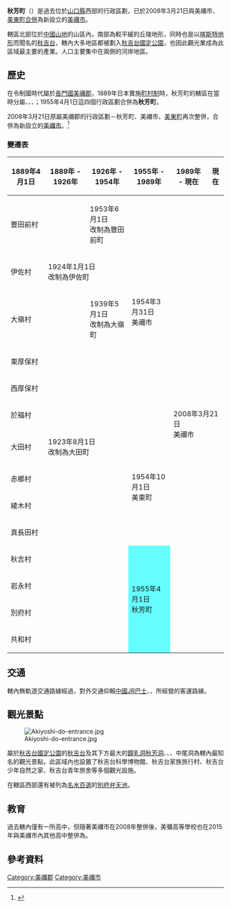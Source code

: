 {{日本町村 (廢除)
| 自治體名=秋芳
| 町村=町
| 町村章=
| 日文原名=秋芳町
| 平假名=しゅうほうちょう
| 羅馬字拼音=Shūhō-chō
| 都道府縣=山口縣
| 支廳=
| 廢除時間 = 2008年3月21日
| 廢除理由 = 新設合併
| 廢除時處置 = 美禰市、[[美東町|美東町]]、'''秋芳町''' → [[美禰市|美禰市]]
| 現在自治體 = 美禰市
| 郡=美禰郡
| 編號=35462-7
| 面積=114.97
| 邊界未定=
| 人口=6,110
| 統計時間=2007年8月1日
| 自治體=[[美禰市|美禰市]]、[[宇部市|宇部市]]、[[長門市|長門市]]、[[美東町|美東町]]
| 樹=
| 花=
| 鳥=
| 其他象徵物=
| 其他象徵=
| 郵遞區號=754-0511
| 所在地=美禰郡秋芳町大字秋吉5335-1
| 電話號碼=837-62-1904
| 外部連結=http://www.town.shuho.yamaguchi.jp/
| 經度=
| 緯度=
| 地圖=
| 註記=
}}
'''秋芳町'''（{{jpn|j=秋芳町|hg=しゅうほうちょう|rm=Shūhō chō|f=y}}）是過去位於[[山口縣|山口縣]]西部的行政區劃，已於2008年3月21日與美禰市、[[美東町|美東町]][[市町村合併|合併]]為新設立的[[美禰市|美禰市]]。

轄區北部位於[[中國山地|中國山地]]的山區內，南部為較平緩的丘陵地形，同時也是以[[喀斯特地形|喀斯特地形]]而聞名的[[秋吉台|秋吉台]]，轄內大多地區都被劃入[[秋吉台國定公園|秋吉台國定公園]]，也因此觀光業成為此區域最主要的產業。人口主要集中在{{Tsl|ja|厚東川}}兩側的河岸地區。

==歷史==

在令制國時代屬於[[長門國|長門國]][[美禰郡|美禰郡]]，1889年日本實施[[町村制|町村制]]時，秋芳町的轄區在當時分屬{{Tsl|ja|秋吉村}}、{{Tsl|ja|岩永村}}、{{Tsl|ja|別府村 (山口県)|別府村 (山口縣)|別府村}}、{{Tsl|ja|共和村 (山口県)|共和村 (山口縣)|共和村}}；1955年4月1日這四個行政區劃合併為'''秋芳町'''。

2008年3月21日原屬美禰郡的行政區劃－秋芳町、美禰市、[[美東町|美東町]]再次整併，合併為新設立的[[美禰市|美禰市]]。<ref>{{cite web| language =ja| publisher =美禰市政府| title =美祢市の概要| url =http://www.city.mine.lg.jp/cgi-bin/odb-get.exe?WIT_template=AC020000&WIT_oid=icityv2::Contents::2635| author =| date =| accessdate =2010-08-19| deadurl =yes| archiveurl =https://web.archive.org/web/20111124104306/http://www.city.mine.lg.jp/cgi-bin/odb-get.exe?WIT_template=AC020000&WIT_oid=icityv2::Contents::2635| archivedate =2011-11-24}}</ref>

===變遷表===

{| class="wikitable" style="font-size:x-small"
! 1889年4月1日
! 1889年 - 1926年
! 1926年 - 1954年
! 1955年 - 1989年
! 1989年 - 現在
! 現在
|-
| colspan=2 | 豐田前村
| 1953年6月1日<br>改制為豐田前町
| rowspan=6 | 1954年3月31日<br>美禰市
| rowspan=14 colspan=2 | 2008年3月21日<br>美禰市
|-
| 伊佐村
| colspan=2 | 1924年1月1日<br>改制為伊佐町
|-
| colspan=2 | 大嶺村
| 1939年5月1日<br>改制為大嶺町
|-
| colspan=3 | 東厚保村
|-
| colspan=3 | 西厚保村
|-
| colspan=3 | 於福村
|-
| 大田村
| colspan=2 | 1923年8月1日<br>改制為大田町
| rowspan=4 | 1954年10月1日<br>美東町
|-
| colspan=3 | 赤鄉村
|-
| colspan=3 | 綾木村
|-
| colspan=3 | 真長田村
|-
| colspan=3 | 秋吉村
| rowspan=4 style="background-color:#6ff;" | 1955年4月1日<br>秋芳町
|-
| colspan=3 | 岩永村
|-
| colspan=3 | 別府村
|-
| colspan=3 | 共和村
|}

== 交通 ==

轄內無軌道交通路線經過，對外交通仰賴[[中國JR巴士|中國JR巴士]]、{{Tsl|ja|防長交通}}、{{Tsl|ja|サンデン交通|山電交通}}所經營的客運路線。

==觀光景點==

[[File:Akiyoshi-do-entrance.jpg|thumb]]

屬於[[秋吉台國定公園|秋吉台國定公園]]的[[秋吉台|秋吉台]]及其下方最大的[[鐘乳洞|鐘乳洞]][[秋芳洞|秋芳洞]]、{{Tsl|ja|大正洞}}、{{Tsl|ja|景清穴}}、中尾洞為轄內最知名的觀光景點，此區域內也設置了秋吉台科學博物館、秋吉台家族旅行村、秋吉台少年自然之家、秋吉台青年旅舍等多個觀光設施。

在轄區西部還有被列為[[名水百選|名水百選]]的[[別府弁天池|別府弁天池]]。

==教育==

過去轄內僅有{{Tsl|ja|山口県立美祢高等学校|山口縣立美彌高等學校}}一所高中，但隨著美禰市在2008年整併後，美彌高等學校也在2015年與美禰市內其他高中整併為{{Tsl|ja|山口県立美祢青嶺高等学校|山口縣立美禰青嶺高等學校}}。

==參考資料==
{{Reflist}}

{{山口縣}}
{{Authority control}}

[[Category:美禰郡|Category:美禰郡]]
[[Category:美禰市|Category:美禰市]]